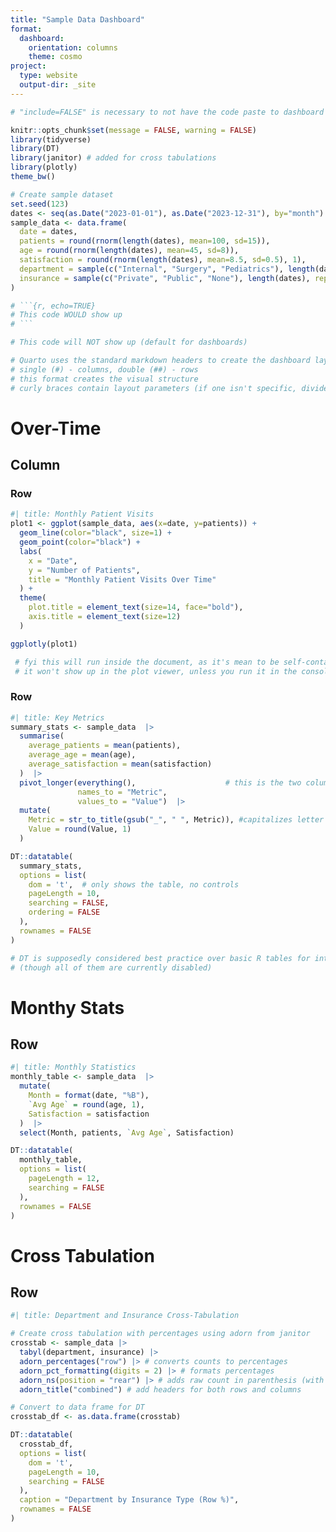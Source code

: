 ```yaml
---
title: "Sample Data Dashboard"
format: 
  dashboard:
    orientation: columns
    theme: cosmo
project:
  type: website  
  output-dir: _site
---
```


```r
# "include=FALSE" is necessary to not have the code paste to dashboard

knitr::opts_chunk$set(message = FALSE, warning = FALSE)
library(tidyverse)
library(DT)
library(janitor) # added for cross tabulations
library(plotly)
theme_bw()

# Create sample dataset
set.seed(123)
dates <- seq(as.Date("2023-01-01"), as.Date("2023-12-31"), by="month")
sample_data <- data.frame(
  date = dates,
  patients = round(rnorm(length(dates), mean=100, sd=15)),
  age = round(rnorm(length(dates), mean=45, sd=8)),
  satisfaction = round(rnorm(length(dates), mean=8.5, sd=0.5), 1),
  department = sample(c("Internal", "Surgery", "Pediatrics"), length(dates), replace=TRUE),
  insurance = sample(c("Private", "Public", "None"), length(dates), replace=TRUE)
)
```

```r
# ```{r, echo=TRUE}
# This code WOULD show up
# ```
```


```r
# This code will NOT show up (default for dashboards)
```

```r
# Quarto uses the standard markdown headers to create the dashboard layout
# single (#) - columns, double (##) - rows
# this format creates the visual structure
# curly braces contain layout parameters (if one isn't specific, divides equally)

```

# Over-Time

## Column {width=60%}

### Row {height=60%}

```r
#| title: Monthly Patient Visits
plot1 <- ggplot(sample_data, aes(x=date, y=patients)) +
  geom_line(color="black", size=1) +
  geom_point(color="black") +
  labs(
    x = "Date",
    y = "Number of Patients",
    title = "Monthly Patient Visits Over Time"
  ) +
  theme(
    plot.title = element_text(size=14, face="bold"),
    axis.title = element_text(size=12)
  )

ggplotly(plot1)

 # fyi this will run inside the document, as it's mean to be self-contained
 # it won't show up in the plot viewer, unless you run it in the console
```

### Row {height=40%}

```r
#| title: Key Metrics
summary_stats <- sample_data  |> 
  summarise(
    average_patients = mean(patients),
    average_age = mean(age),
    average_satisfaction = mean(satisfaction)
  )  |> 
  pivot_longer(everything(),                    # this is the two column format
               names_to = "Metric", 
               values_to = "Value")  |> 
  mutate(
    Metric = str_to_title(gsub("_", " ", Metric)), #capitalizes letter of each word and replaces underscores with spaces
    Value = round(Value, 1)
  )

DT::datatable(
  summary_stats,
  options = list(
    dom = 't',  # only shows the table, no controls
    pageLength = 10,
    searching = FALSE,
    ordering = FALSE
  ),
  rownames = FALSE
)

# DT is supposedly considered best practice over basic R tables for interactive features 
# (though all of them are currently disabled)
```

# Monthy Stats {width=40%}

## Row

```r
#| title: Monthly Statistics
monthly_table <- sample_data  |> 
  mutate(
    Month = format(date, "%B"),
    `Avg Age` = round(age, 1),
    Satisfaction = satisfaction
  )  |> 
  select(Month, patients, `Avg Age`, Satisfaction)

DT::datatable(
  monthly_table,
  options = list(
    pageLength = 12,
    searching = FALSE
  ),
  rownames = FALSE
)

```
# Cross Tabulation {width=100%}

## Row

```r
#| title: Department and Insurance Cross-Tabulation

# Create cross tabulation with percentages using adorn from janitor
crosstab <- sample_data |>
  tabyl(department, insurance) |>
  adorn_percentages("row") |> # converts counts to percentages
  adorn_pct_formatting(digits = 2) |> # formats percentages
  adorn_ns(position = "rear") |> # adds raw count in parenthesis (with argument for "after")
  adorn_title("combined") # add headers for both rows and columns

# Convert to data frame for DT
crosstab_df <- as.data.frame(crosstab)

DT::datatable(
  crosstab_df,
  options = list(
    dom = 't',
    pageLength = 10,
    searching = FALSE
  ),
  caption = "Department by Insurance Type (Row %)",
  rownames = FALSE
)
```
